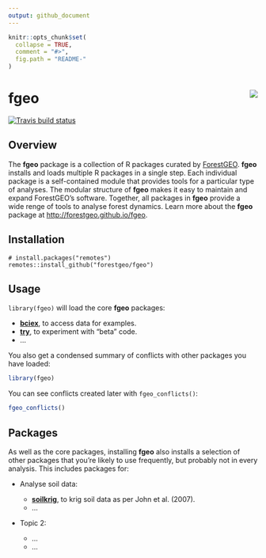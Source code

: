 ```yaml
---
output: github_document
---
```

<!-- README.md is generated from README.Rmd. Please edit that file -->

```r
knitr::opts_chunk$set(
  collapse = TRUE,
  comment = "#>",
  fig.path = "README-"
)
```

# fgeo <img src="inst/figures/logo.png" align="right" />

[![Travis build status](https://travis-ci.org/forestgeo/fgeo.svg?branch=master)](https://travis-ci.org/forestgeo/fgeo)

## Overview

The __fgeo__ package is a collection of R packages curated by
[ForestGEO](http://www.forestgeo.si.edu/). __fgeo__ installs and loads
multiple R packages in a single step. Each individual package is a
self-contained module that provides tools for a particular type of analyses.
The modular structure of __fgeo__ makes it easy to maintain and expand
ForestGEO's software. Together, all packages in __fgeo__ provide a wide renge
of tools to analyse forest dynamics.  Learn more about the __fgeo__ package at
<http://forestgeo.github.io/fgeo>.

## Installation

```
# install.packages("remotes")
remotes::install_github("forestgeo/fgeo")
```

## Usage

`library(fgeo)` will load the core __fgeo__ packages: 

* [__bciex__](https://forestgeo.github.io/bciex/), to access data for examples.
* [__try__](https://forestgeo.github.io/try/), to experiment with "beta" code.
* ...


You also get a condensed summary of conflicts with other packages you have loaded:

```r
library(fgeo)
```

You can see conflicts created later with `fgeo_conflicts()`:

```r
fgeo_conflicts()
```

## Packages

As well as the core packages, installing __fgeo__ also installs a selection of other packages that you're likely to use frequently, but probably not in every analysis. This includes packages for:

*   Analyse soil data:

    * [__soilkrig__](https://forestgeo.github.io/soilkrig/), to krig soil data
      as per John et al. (2007).
    * ...

*   Topic 2:

    * ...
    * ...

